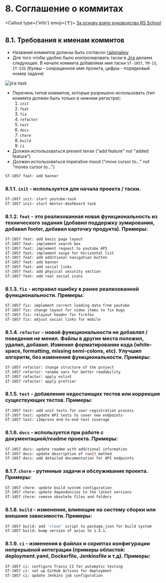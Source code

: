 
# 8. Соглашение о коммитах

<Callout type={'info'} emoji={'❗'}>
  [За основу взято руководство RS School](https://docs.rs.school/#/git-convention)
</Callout>

## 8.1. Требования к именам коммитов
* Названия коммитов должны быть согласно [гайдлайну](https://www.conventionalcommits.org/ru/v1.0.0/)
* Для того чтобы удобно было контролировать таски в [Jira](https://www.atlassian.com/software/jira) делаем следующее. В начале коммита добавляем имя таски
`ST-1057`, `TM-15`, `IT-535` (буквы - сокращенное имя проекта, цифры - порядковый номер задачи)

![jira-task](https://production-it-incubator.s3.eu-central-1.amazonaws.com/file-manager/Image/a54d4e47-3265-447e-8ea0-89977485589a_jira-task.png)
* Перечень типов коммитов, которые разрешено использовать (тип коммита должен быть только в нижнем регистре):
  1. `init`
  2. `feat`
  3. `fix`
  4. `refactor`
  5. `test`
  6. `docs`
  7. `chore`
  8. `build`
  9. `ci`
* Должен использоваться present tense ("add feature" not "added feature")
* Должен использоваться imperative mood ("move cursor to..." not "moves cursor to...")

```bash filename="✅ Пример правильного сообщения о коммите"
ST-1057 feat: add banner
```


### 8.1.1. `init` - используется для начала проекта / таски.
``` bash filename="init commit message"
ST-1057 init: start youtube-task
ST-1057 init: start mentor-dashboard task
```

### 8.1.2. `feat` - это реализованная новая функциональность из технического задания (добавил поддержку зумирования, добавил footer, добавил карточку продукта). Примеры:
``` bash filename="feat commit message"
ST-1057 feat: add basic page layout
ST-1057 feat: implement search box
ST-1057 feat: implement request to youtube API
ST-1057 feat: implement swipe for horizontal list
ST-1057 feat: add additional navigation button
ST-1057 feat: add banner
ST-1057 feat: add social links
ST-1057 feat: add physical security section
ST-1057 feat: add real social icons
```

### 8.1.3. `fix` - исправил ошибку в ранее реализованной функциональности. Примеры:
``` bash filename="fix commit message"
ST-1057 fix: implement correct loading data from youtube
ST-1057 fix: change layout for video items to fix bugs
ST-1057 fix: relayout header for firefox
ST-1057 fix: adjust social links for mobile
```

### 8.1.4. `refactor` - новой функциональности не добавлял / поведения не менял. Файлы в другие места положил, удалил, добавил. Изменил форматирование кода (white-space, formatting, missing semi-colons, etc). Улучшил алгоритм, без изменения функциональности. Примеры:
``` bash filename="refactor commit message"
ST-1057 refactor: change structure of the project
ST-1057 refactor: rename vars for better readability
ST-1057 refactor: apply eslint
ST-1057 refactor: apply prettier
```

### 8.1.5. `test` - добавление недостающих тестов или коррекция существующих тестов. Примеры:
``` bash filename="docs commit message"
ST-1057 test: add unit tests for user registration process
ST-1057 test: update API tests to cover new endpoints
ST-1057 test: iImprove end-to-end test coverage
```

### 8.1.6. `docs` - используется при работе с документацией/readme проекта. Примеры:
``` bash filename="docs commit message"
ST-1057 docs: update readme with additional information
ST-1057 docs: update description of run() method
ST-1057 docs: add detailed documentation for API endpoints
```

### 8.1.7. `chore` - рутинные задачи и обслуживание проекта. Примеры:
``` bash filename="docs commit message"
ST-1057 chore: update build system configuration
ST-1057 chore: update dependencies to the latest versions
ST-1057 chore: remove obsolete files and folders
```

### 8.1.8. `build` - изменения, влияющие на систему сборки или внешние зависимости. Примеры:
``` bash filename="docs commit message"
ST-1057 build: add 'clean' script to package.json for build system
ST-1057 build: bump version of axios to 1.5.1.
```

### 8.1.9. `ci` - изменения в файлах и скриптах конфигурации непрерывной интеграции (примеры областей: deployment.yaml, Dockerfile, Jenkinsfile и т.д). Примеры:
``` bash filename="docs commit message"
ST-1057 ci: configure Travis CI for automatic testing
ST-1057 ci: set up GitHub Actions for deployment
ST-1057 ci: update Jenkins job configuration
```
